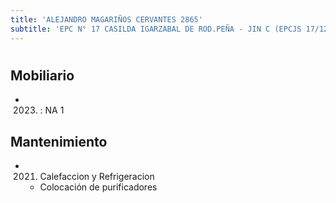 ```yaml
---
title: 'ALEJANDRO MAGARIÑOS CERVANTES 2865'
subtitle: 'EPC N° 17 CASILDA IGARZABAL DE ROD.PEÑA - JIN C (EPCJS 17/12°) - CECIE N° 23'
---
```


#


## Mobiliario

*  (2023) : NA 1 





## Mantenimiento

*  (2021) Calefaccion y Refrigeracion 
    + Colocación de purificadores



